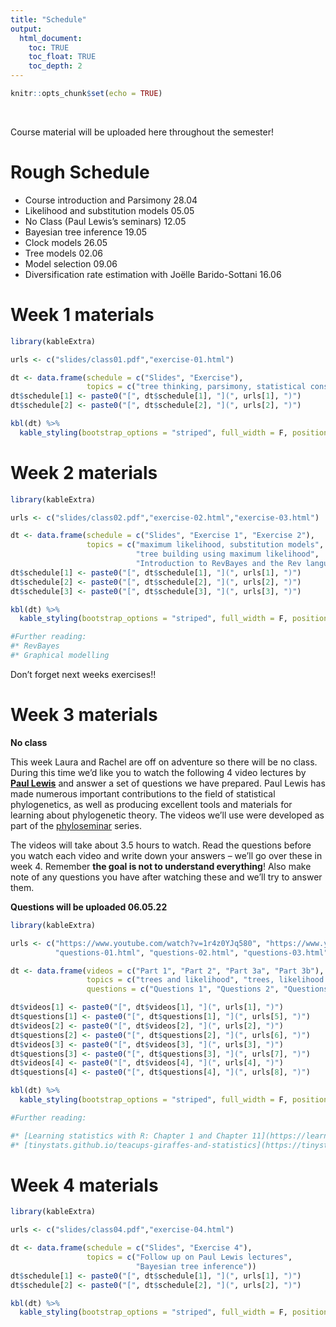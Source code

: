 ```yaml
---
title: "Schedule"
output:
  html_document:
    toc: TRUE
    toc_float: TRUE
    toc_depth: 2
---
```


```r
knitr::opts_chunk$set(echo = TRUE)
```

\

Course material will be uploaded here throughout the semester!

# Rough Schedule

* Course introduction and Parsimony 28.04
* Likelihood and substitution models 05.05
* No Class (Paul Lewis's seminars) 12.05
* Bayesian tree inference 19.05
* Clock models 26.05
* Tree models 02.06
* Model selection 09.06
* Diversification rate estimation with Joëlle Barido-Sottani 16.06

# Week 1 materials

```r
library(kableExtra)

urls <- c("slides/class01.pdf","exercise-01.html")

dt <- data.frame(schedule = c("Slides", "Exercise"),
                 topics = c("tree thinking, parsimony, statistical consistency", "tree building using parsimony"))
dt$schedule[1] <- paste0("[", dt$schedule[1], "](", urls[1], ")")
dt$schedule[2] <- paste0("[", dt$schedule[2], "](", urls[2], ")")

kbl(dt) %>%
  kable_styling(bootstrap_options = "striped", full_width = F, position = "left")

```

# Week 2 materials

```r
library(kableExtra)

urls <- c("slides/class02.pdf","exercise-02.html","exercise-03.html")

dt <- data.frame(schedule = c("Slides", "Exercise 1", "Exercise 2"),
                 topics = c("maximum likelihood, substitution models", 
                            "tree building using maximum likelihood",
                            "Introduction to RevBayes and the Rev language"))
dt$schedule[1] <- paste0("[", dt$schedule[1], "](", urls[1], ")")
dt$schedule[2] <- paste0("[", dt$schedule[2], "](", urls[2], ")")
dt$schedule[3] <- paste0("[", dt$schedule[3], "](", urls[3], ")")

kbl(dt) %>%
  kable_styling(bootstrap_options = "striped", full_width = F, position = "left")

#Further reading:
#* RevBayes
#* Graphical modelling

```

Don't forget next weeks exercises!!

# Week 3 materials

**No class**

This week Laura and Rachel are off on adventure so there will be no class. During this time we'd like you to watch the following 4 video lectures by [**Paul Lewis**](https://plewis.github.io/) and answer a set of questions we have prepared. Paul Lewis has made numerous important contributions to the field of statistical phylogenetics, as well as producing excellent tools and materials for learning about phylogenetic theory.
The videos we'll use were developed as part of the [phyloseminar](http://phyloseminar.org) series. 

The videos will take about 3.5 hours to watch. Read the questions before you watch each video and write down your answers -- we'll go over these in week 4. Remember **the goal is not to understand everything**! 
Also make note of any questions you have after watching these and we'll try to answer them.

**Questions will be uploaded 06.05.22**

```r
library(kableExtra)

urls <- c("https://www.youtube.com/watch?v=1r4z0YJq580", "https://www.youtube.com/watch?v=UsLeY0wZr4Y", "https://www.youtube.com/watch?v=4PWlnNsfz90&t=45s", "https://www.youtube.com/watch?v=TLtOS--YwkU",
          "questions-01.html", "questions-02.html", "questions-03.html","questions-04.html")

dt <- data.frame(videos = c("Part 1", "Part 2", "Part 3a", "Part 3b"),
                 topics = c("trees and likelihood", "trees, likelihood and rate heterogeneity", "Intro Bayesian phylogenetics", "Intro Bayesian phylogenetics"),
                 questions = c("Questions 1", "Questions 2", "Questions 3", "Questions 4"))

dt$videos[1] <- paste0("[", dt$videos[1], "](", urls[1], ")")
dt$questions[1] <- paste0("[", dt$questions[1], "](", urls[5], ")")
dt$videos[2] <- paste0("[", dt$videos[2], "](", urls[2], ")")
dt$questions[2] <- paste0("[", dt$questions[2], "](", urls[6], ")")
dt$videos[3] <- paste0("[", dt$videos[3], "](", urls[3], ")")
dt$questions[3] <- paste0("[", dt$questions[3], "](", urls[7], ")")
dt$videos[4] <- paste0("[", dt$videos[4], "](", urls[4], ")")
dt$questions[4] <- paste0("[", dt$questions[4], "](", urls[8], ")")

kbl(dt) %>%
  kable_styling(bootstrap_options = "striped", full_width = F, position = "left")

#Further reading:

#* [Learning statistics with R: Chapter 1 and Chapter 11](https://learningstatisticswithr.com/book/why-do-we-learn-statistics.html)
#* [tinystats.github.io/teacups-giraffes-and-statistics](https://tinystats.github.io/teacups-giraffes-and-statistics/)
```

# Week 4 materials

```r
library(kableExtra)

urls <- c("slides/class04.pdf","exercise-04.html")

dt <- data.frame(schedule = c("Slides", "Exercise 4"),
                 topics = c("Follow up on Paul Lewis lectures", 
                            "Bayesian tree inference"))
dt$schedule[1] <- paste0("[", dt$schedule[1], "](", urls[1], ")")
dt$schedule[2] <- paste0("[", dt$schedule[2], "](", urls[2], ")")

kbl(dt) %>%
  kable_styling(bootstrap_options = "striped", full_width = F, position = "left")

```






